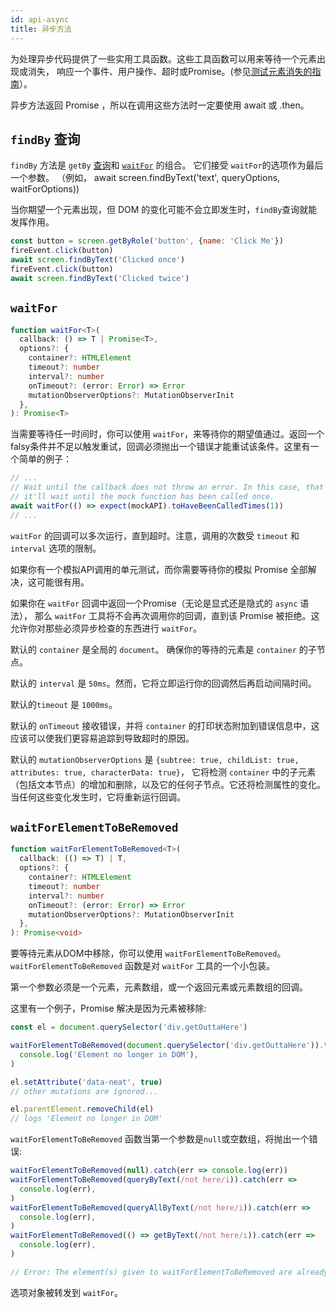 ```yaml
---
id: api-async
title: 异步方法
---
```


为处理异步代码提供了一些实用工具函数。这些工具函数可以用来等待一个元素出现或消失，
响应一个事件、用户操作、超时或Promise。(参见[测试元素消失的指南](guide-disappearance.mdx)）。

异步方法返回 Promise ，所以在调用这些方法时一定要使用 await 或 .then。

## `findBy` 查询

`findBy` 方法是 `getBy` [查询](queries/about.mdx#types-of-queries)和 [`waitFor`](#waitfor) 的组合。
它们接受 `waitFor`的选项作为最后一个参数。
（例如， await screen.findByText('text', queryOptions, waitForOptions))

当你期望一个元素出现，但 DOM 的变化可能不会立即发生时，`findBy`查询就能发挥作用。

```js
const button = screen.getByRole('button', {name: 'Click Me'})
fireEvent.click(button)
await screen.findByText('Clicked once')
fireEvent.click(button)
await screen.findByText('Clicked twice')
```

## `waitFor`

```typescript
function waitFor<T>(
  callback: () => T | Promise<T>,
  options?: {
    container?: HTMLElement
    timeout?: number
    interval?: number
    onTimeout?: (error: Error) => Error
    mutationObserverOptions?: MutationObserverInit
  },
): Promise<T>
```

当需要等待任一时间时，你可以使用 `waitFor`，来等待你的期望值通过。返回一个falsy条件并不足以触发重试，回调必须抛出一个错误才能重试该条件。这里有一个简单的例子：

```javascript
// ...
// Wait until the callback does not throw an error. In this case, that means
// it'll wait until the mock function has been called once.
await waitFor(() => expect(mockAPI).toHaveBeenCalledTimes(1))
// ...
```

`waitFor` 的回调可以多次运行，直到超时。注意，调用的次数受 `timeout` 和 `interval` 选项的限制。

如果你有一个模拟API调用的单元测试，而你需要等待你的模拟 Promise 全部解决，这可能很有用。

如果你在 `waitFor` 回调中返回一个Promise（无论是显式还是隐式的 `async` 语法），
那么 `waitFor` 工具将不会再次调用你的回调，直到该 Promise 被拒绝。这允许你对那些必须异步检查的东西进行 `waitFor`。

默认的 `container` 是全局的 `document`。 确保你的等待的元素是 `container` 的子节点。

默认的 `interval` 是 `50ms`。然而，它将立即运行你的回调然后再启动间隔时间。

默认的`timeout` 是 `1000ms`。

默认的 `onTimeout` 接收错误，并将 `container` 的打印状态附加到错误信息中，这应该可以使我们更容易追踪到导致超时的原因。

默认的 `mutationObserverOptions` 是 `{subtree: true, childList: true, attributes: true, characterData: true}`，
它将检测 `container` 中的子元素（包括文本节点）的增加和删除，以及它的任何子节点。它还将检测属性的变化。
当任何这些变化发生时，它将重新运行回调。

## `waitForElementToBeRemoved`

```typescript
function waitForElementToBeRemoved<T>(
  callback: (() => T) | T,
  options?: {
    container?: HTMLElement
    timeout?: number
    interval?: number
    onTimeout?: (error: Error) => Error
    mutationObserverOptions?: MutationObserverInit
  },
): Promise<void>
```

要等待元素从DOM中移除，你可以使用 `waitForElementToBeRemoved`。
`waitForElementToBeRemoved` 函数是对 `waitFor` 工具的一个小包装。

第一个参数必须是一个元素，元素数组，或一个返回元素或元素数组的回调。

这里有一个例子，Promise 解决是因为元素被移除:

```javascript
const el = document.querySelector('div.getOuttaHere')

waitForElementToBeRemoved(document.querySelector('div.getOuttaHere')).then(() =>
  console.log('Element no longer in DOM'),
)

el.setAttribute('data-neat', true)
// other mutations are ignored...

el.parentElement.removeChild(el)
// logs 'Element no longer in DOM'
```

`waitForElementToBeRemoved` 函数当第一个参数是`null`或空数组，将抛出一个错误:

```javascript
waitForElementToBeRemoved(null).catch(err => console.log(err))
waitForElementToBeRemoved(queryByText(/not here/i)).catch(err =>
  console.log(err),
)
waitForElementToBeRemoved(queryAllByText(/not here/i)).catch(err =>
  console.log(err),
)
waitForElementToBeRemoved(() => getByText(/not here/i)).catch(err =>
  console.log(err),
)

// Error: The element(s) given to waitForElementToBeRemoved are already removed. waitForElementToBeRemoved requires that the element(s) exist(s) before waiting for removal.
```

选项对象被转发到 `waitFor`。
